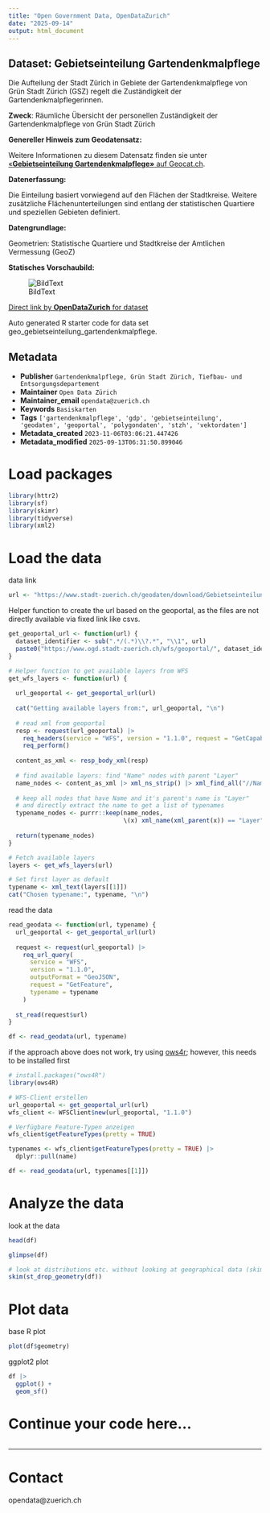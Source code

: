 ```yaml
---
title: "Open Government Data, OpenDataZurich"
date: "2025-09-14"
output: html_document
---
```


## Dataset: Gebietseinteilung Gartendenkmalpflege

Die Aufteilung der Stadt Zürich in Gebiete der Gartendenkmalpflege von Grün Stadt Zürich (GSZ) regelt die Zuständigkeit der Gartendenkmalpflegerinnen.

**Zweck**: Räumliche Übersicht der personellen Zuständigkeit der Gartendenkmalpflege von Grün Stadt Zürich

**Genereller Hinweis zum Geodatensatz:**


Weitere Informationen zu diesem Datensatz finden sie unter [«**Gebietseinteilung Gartendenkmalpflege»** auf Geocat.ch](https://www.geocat.ch/geonetwork/srv/ger/catalog.search#/metadata/fe64eeba-1583-44ca-90ba-4846ddb8dd5d).				
			   

**Datenerfassung:**

Die Einteilung basiert vorwiegend auf den Flächen der Stadtkreise. Weitere zusätzliche Flächenunterteilungen sind entlang der statistischen Quartiere und speziellen Gebieten definiert.

**Datengrundlage:**

Geometrien: Statistische Quartiere und Stadtkreise der Amtlichen Vermessung (GeoZ)

**Statisches Vorschaubild:**

![BildText](https://www.gis.stadt-zuerich.ch/zueriplan_docs/geocat/fe64eeba-1583-44ca-90ba-4846ddb8dd5d.png)



[Direct link by **OpenDataZurich** for dataset](https://data.stadt-zuerich.ch/dataset/geo_gebietseinteilung_gartendenkmalpflege)

Auto generated R starter code for data set geo_gebietseinteilung_gartendenkmalpflege.

## Metadata

- **Publisher** `Gartendenkmalpflege, Grün Stadt Zürich, Tiefbau- und Entsorgungsdepartement`
- **Maintainer** `Open Data Zürich`
- **Maintainer_email** `opendata@zuerich.ch`
- **Keywords** `Basis­karten`
- **Tags** `['gartendenkmalpflege', 'gdp', 'gebietseinteilung', 'geodaten', 'geoportal', 'polygondaten', 'stzh', 'vektordaten']`
- **Metadata_created** `2023-11-06T03:06:21.447426`
- **Metadata_modified** `2025-09-13T06:31:50.899046`


# Load packages

```r
library(httr2)
library(sf)
library(skimr)
library(tidyverse)
library(xml2)
```

# Load the data

data link
```r
url <- "https://www.stadt-zuerich.ch/geodaten/download/Gebietseinteilung_Gartendenkmalpflege?format=geojson_link"
```


Helper function to create the url based on the geoportal, as the files are not directly available via fixed link like csvs.
```r
get_geoportal_url <- function(url) {
  dataset_identifier <- sub(".*/(.*)\\?.*", "\\1", url)
  paste0("https://www.ogd.stadt-zuerich.ch/wfs/geoportal/", dataset_identifier)
}
```

```r
# Helper function to get available layers from WFS
get_wfs_layers <- function(url) {
  
  url_geoportal <- get_geoportal_url(url)
  
  cat("Getting available layers from:", url_geoportal, "\n")
  
  # read xml from geoportal
  resp <- request(url_geoportal) |> 
    req_headers(service = "WFS", version = "1.1.0", request = "GetCapabilities") |> 
    req_perform()
  
  content_as_xml <- resp_body_xml(resp)
  
  # find available layers: find "Name" nodes with parent "Layer"
  name_nodes <- content_as_xml |> xml_ns_strip() |> xml_find_all("//Name")
  
  # keep all nodes that have Name and it's parent's name is "Layer"
  # and directly extract the name to get a list of typenames
  typename_nodes <- purrr::keep(name_nodes,
                                \(x) xml_name(xml_parent(x)) == "Layer")
  
  return(typename_nodes)
}

# Fetch available layers
layers <- get_wfs_layers(url)

# Set first layer as default
typename <- xml_text(layers[[1]])
cat("Chosen typename:", typename, "\n")
```

read the data
```r
read_geodata <- function(url, typename) {
  url_geoportal <- get_geoportal_url(url)
  
  request <- request(url_geoportal) |>
    req_url_query(
      service = "WFS",
      version = "1.1.0",
      outputFormat = "GeoJSON",
      request = "GetFeature",
      typename = typename
    )
  
  st_read(request$url)
}

df <- read_geodata(url, typename)
```

if the approach above does not work, try using [ows4r](https://eblondel.github.io/ows4R/); however, this needs to be installed first
```r
# install.packages("ows4R")
library(ows4R)

# WFS-Client erstellen
url_geoportal <- get_geoportal_url(url)
wfs_client <- WFSClient$new(url_geoportal, "1.1.0")

# Verfügbare Feature-Typen anzeigen
wfs_client$getFeatureTypes(pretty = TRUE)

typenames <- wfs_client$getFeatureTypes(pretty = TRUE) |> 
  dplyr::pull(name)

df <- read_geodata(url, typenames[[1]])
```

# Analyze the data

look at the data
```r
head(df)
```

```r
glimpse(df)
```

```r
# look at distributions etc. without looking at geographical data (skim cannot deal with geometries)
skim(st_drop_geometry(df))
```

# Plot data

base R plot
```r
plot(df$geometry)
```

ggplot2 plot
```r
df |>
  ggplot() +
  geom_sf()
```

# Continue your code here...

```r

```

------------------------------------------------------------------------

# Contact

opendata@zuerich.ch
